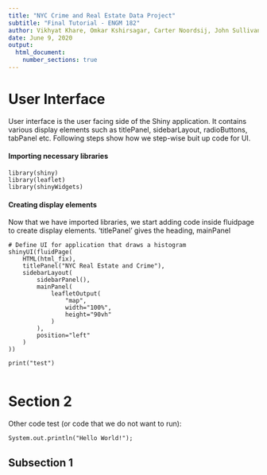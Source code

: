 ```yaml
---
title: "NYC Crime and Real Estate Data Project"
subtitle: "Final Tutorial - ENGM 182"
author: Vikhyat Khare, Omkar Kshirsagar, Carter Noordsij, John Sullivan
date: June 9, 2020
output:
  html_document:
    number_sections: true
---
```




# User Interface

User interface is the user facing side of the Shiny application. It contains various display elements such as titlePanel, sidebarLayout, radioButtons, tabPanel etc. Following steps show how we step-wise buit up code for UI.

#### Importing necessary libraries

```
library(shiny)
library(leaflet)
library(shinyWidgets)
```

#### Creating display elements

Now that we have imported libraries, we start adding code inside fluidpage to create display elements. 'titlePanel' gives the heading, mainPanel

```
# Define UI for application that draws a histogram
shinyUI(fluidPage(
    HTML(html_fix),
    titlePanel("NYC Real Estate and Crime"),
    sidebarLayout(
        sidebarPanel(),
        mainPanel(
            leafletOutput(
                "map",
                width="100%",
                height="90vh"
            )
        ),
        position="left"
    )
))
```   





```
print("test")

```
```
```


# Section 2

Other code test (or code that we do not want to run):

```
System.out.println("Hello World!");
```

## Subsection 1